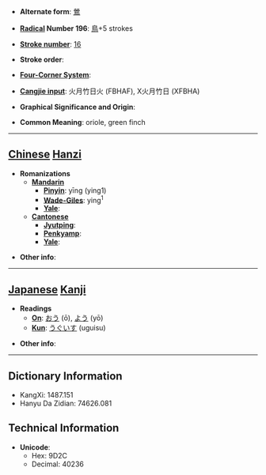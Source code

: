 * '''Alternate form''': [[鶯]]

* '''[[Wiktionary:Chinese radical index| Radical]] Number 196''': [[Wiktionary:Chinese radical index 鳥|鳥]]+5 strokes

* '''[[Wiktionary:Chinese total strokes index|Stroke number]]''': [[Wiktionary:Chinese total strokes index 16|16]]

* '''Stroke order''': 

* '''[[Wiktionary:Chinese four corner index|Four-Corner System]]''': 

* '''[[Wiktionary:Chinese Cangjie index|Cangjie input]]''': 火月竹日火 (FBHAF), X火月竹日 (XFBHA)

* '''Graphical Significance and Origin''': 

* '''Common Meaning''': oriole, green finch

----

== [[Chinese]] [[Hanzi]] ==

* '''Romanizations'''
** '''[[Mandarin]]'''
*** '''[[Pinyin]]''': yīng (ying1)
*** '''[[Wade-Giles]]''': ying<sup>1</sup>
*** '''[[Yale]]''': 
** '''[[Cantonese]]'''
*** '''[[Jyutping]]''':
*** '''[[Penkyamp]]''': 
*** '''[[Yale]]''': 

* '''Other info''': 

----

== [[Japanese]] [[Kanji]] ==

* '''Readings'''
** '''[[On]]''': [[おう]] (ō), [[よう]] (yō)
** '''[[Kun]]''': [[うぐいす]] (uguisu)

* '''Other info''':  

----

== Dictionary Information ==

* KangXi: 1487.151
* Hanyu Da Zidian: 74626.081

== Technical Information ==

* '''Unicode''':
** Hex: 9D2C
** Decimal: 40236